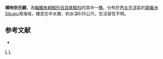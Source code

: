 {{Speciesbox
| taxon = Nezumia infranudis
| status = NE
| status_system = IUCN3.1
| binomial_authority = [[Gilbert|Gilbert]] & [[Hubbs|Hubbs]], 1920
| synonyms = *''Lionurus infranudis''<br /><small>Gilbert & Hubbs, 1920</small> 
}}
'''裸吻奈氏鱈'''，為[[輻鰭魚綱|輻鰭魚綱]][[鱈形目|鱈形目]][[鼠尾鱈科|鼠尾鱈科]]的其中一[[種|種]]。分布於西[[太平洋|太平洋]]區的[[婆羅洲|婆羅洲]]Sibuko灣海域，棲息在中水層，約水深635公尺，生活習性不明。

==参考文献==
*{{FishBase_species|genus=Nezumia|species=infranudis|year=2011|month=12}}

{{taxonbar}}
[[Category:_1920年描述的鱼类|L]]
[[Category:奈氏鱈屬|L]]